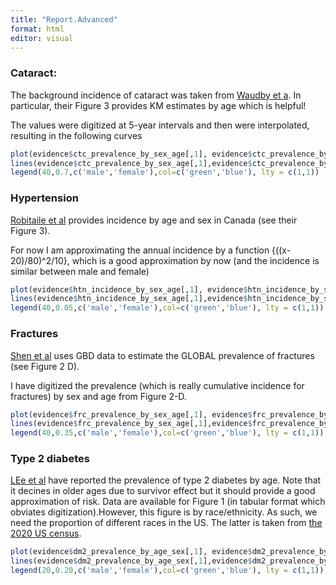 ```yaml
---
title: "Report.Advanced"
format: html
editor: visual
---
```



### Cataract:
The background incidence of cataract was taken from [Waudby et a](https://doi.org/10.1186/1471-2415-11-32). In particular, their Figure 3 provides KM estimates by age which is helpful!

The values were digitized at 5-year intervals and then were interpolated, resulting in the following curves

```r
plot(evidence$ctc_prevalence_by_sex_age[,1], evidence$ctc_prevalence_by_sex_age[,'male'], col='green', type='l', xlab='Age', ylab='Prevalence')
lines(evidence$ctc_prevalence_by_sex_age[,1],evidence$ctc_prevalence_by_sex_age[,'female'], type='l', col='blue')
legend(40,0.7,c('male','female'),col=c('green','blue'), lty = c(1,1))

```


### Hypertension
[Robitaile et al](https://doi.org/10.1503/cmaj.101863) provides incidence by age and sex in Canada (see their Figure 3). 

For now I am approximating the annual incidence by a function {((x-20)/80)^2/10}, which is a good approximation by now (and the incidence is similar between male and female)

```r

plot(evidence$htn_incidence_by_sex_age[,1], evidence$htn_incidence_by_sex_age[,'male'], col='green', type='l', xlab='Age', ylab='Incidence')
lines(evidence$htn_incidence_by_sex_age[,1],evidence$htn_incidence_by_sex_age[,'female'], type='l', col='blue')
legend(40,0.05,c('male','female'),col=c('green','blue'), lty = c(1,1))


```




### Fractures
[Shen et al](https://doi.org/10.3389%2Ffendo.2022.882241) uses GBD data to estimate the GLOBAL prevalence of fractures (see Figure 2 D). 

I have digitized the prevalence (which is really cumulative incidence for fractures) by sex and age from Figure 2-D. 

```r

plot(evidence$frc_prevalence_by_sex_age[,1], evidence$frc_prevalence_by_sex_age[,'female'], col='blue', type='l', xlab='Age', ylab='Prevalence')
lines(evidence$frc_prevalence_by_sex_age[,1],evidence$frc_prevalence_by_sex_age[,'male'], type='l', col='green')
legend(40,0.35,c('male','female'),col=c('green','blue'), lty = c(1,1))


```
### Type 2 diabetes

[LEe et al](http://dx.doi.org/10.5888/pcd16.180681) have reported the prevalence of type 2 diabetes by age. Note that it decines in older ages due to survivor effect but it should provide a good approximation of risk. Data are available for Figure 1 (in tabular format which obviates digitization).However, this figure is by race/ethnicity. As such, we need the proportion of different races in the US. The latter is taken from [the 2020 US census](https://www.npr.org/2021/08/13/1014710483/2020-census-data-us-race-ethnicity-diversity).




```r
plot(evidence$dm2_prevalence_by_age_sex[,1], evidence$dm2_prevalence_by_age_sex[,'female'], col='blue', type='l', xlab='Age', ylab='Prevalence')
lines(evidence$dm2_prevalence_by_age_sex[,1],evidence$dm2_prevalence_by_age_sex[,'male'], type='l', col='green')
legend(20,0.20,c('male','female'),col=c('green','blue'), lty = c(1,1))
```
